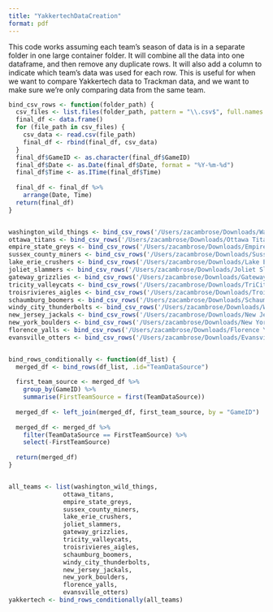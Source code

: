 ```yaml
---
title: "YakkertechDataCreation"
format: pdf
---
```

This code works assuming each team's season of data is in a separate folder in one large container folder. It will combine all the data into one dataframe, and then remove any duplicate rows. It will also add a column to indicate which team's data was used for each row. This is useful for when we want to compare Yakkertech data to Trackman data, and we want to make sure we're only comparing data from the same team.
```r
bind_csv_rows <- function(folder_path) {
  csv_files <- list.files(folder_path, pattern = "\\.csv$", full.names = TRUE)
  final_df <- data.frame()
  for (file_path in csv_files) {
    csv_data <- read.csv(file_path)
    final_df <- rbind(final_df, csv_data)
  }
  final_df$GameID <- as.character(final_df$GameID)
  final_df$Date <- as.Date(final_df$Date, format = "%Y-%m-%d")
  final_df$Time <- as.ITime(final_df$Time)
  
  final_df <- final_df %>%
    arrange(Date, Time)
  return(final_df)
}


washington_wild_things <- bind_csv_rows('/Users/zacambrose/Downloads/Washington Wild Things')
ottawa_titans <- bind_csv_rows('/Users/zacambrose/Downloads/Ottawa Titans')
empire_state_greys <- bind_csv_rows('/Users/zacambrose/Downloads/Empire State Greys')
sussex_county_miners <- bind_csv_rows('/Users/zacambrose/Downloads/Sussex County Miners 2')
lake_erie_crushers <- bind_csv_rows('/Users/zacambrose/Downloads/Lake Erie Crushers')
joliet_slammers <- bind_csv_rows('/Users/zacambrose/Downloads/Joliet Slammers')
gateway_grizzlies <- bind_csv_rows('/Users/zacambrose/Downloads/Gateway Grizzlies 2')
tricity_valleycats <- bind_csv_rows('/Users/zacambrose/Downloads/TriCity ValleyCats')
troisrivieres_aigles <- bind_csv_rows('/Users/zacambrose/Downloads/TroisRivieres Aigles 2')
schaumburg_boomers <- bind_csv_rows('/Users/zacambrose/Downloads/Schaumburg Boomers')
windy_city_thunderbolts <- bind_csv_rows('/Users/zacambrose/Downloads/Windy City Thunderbolts')
new_jersey_jackals <- bind_csv_rows('/Users/zacambrose/Downloads/New Jersey Jackals')
new_york_boulders <- bind_csv_rows('/Users/zacambrose/Downloads/New York Boulders')
florence_yalls <- bind_csv_rows('/Users/zacambrose/Downloads/Florence Y_alls')
evansville_otters <- bind_csv_rows('/Users/zacambrose/Downloads/Evansville Otters')


bind_rows_conditionally <- function(df_list) {
  merged_df <- bind_rows(df_list, .id="TeamDataSource")
  
  first_team_source <- merged_df %>%
    group_by(GameID) %>%
    summarise(FirstTeamSource = first(TeamDataSource))
  
  merged_df <- left_join(merged_df, first_team_source, by = "GameID")
  
  merged_df <- merged_df %>%
    filter(TeamDataSource == FirstTeamSource) %>%
    select(-FirstTeamSource)
  
  return(merged_df)
}


all_teams <- list(washington_wild_things,
               ottawa_titans,
               empire_state_greys,
               sussex_county_miners,
               lake_erie_crushers,
               joliet_slammers,
               gateway_grizzlies,
               tricity_valleycats,
               troisrivieres_aigles,
               schaumburg_boomers,
               windy_city_thunderbolts,
               new_jersey_jackals,
               new_york_boulders,
               florence_yalls,
               evansville_otters)
yakkertech <- bind_rows_conditionally(all_teams)
```
